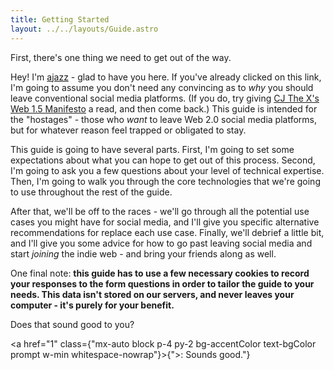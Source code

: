 ```yaml
---
title: Getting Started
layout: ../../layouts/Guide.astro
---
```


First, there's one thing we need to get out of the way.

Hey! I'm [ajazz](https://ajazz.neocities.org) - glad to have you here. If you've already clicked on this link, I'm going to assume you don't need any convincing as to *why* you should leave conventional social media platforms. (If you do, try giving [CJ The X's Web 1.5 Manifesto](https://www.cjthex.com/what-is-to-be-done/) a read, and then come back.) This guide is intended for the "hostages" - those who *want* to leave <Buzzword definition="The era of the web dominated by ad-supported platforms that host user-generated content (e.g. Facebook, Instagram, Twitter).">Web 2.0</Buzzword> social media platforms, but for whatever reason feel trapped or obligated to stay.

This guide is going to have several parts. First, I'm going to set some expectations about what you can hope to get out of this process. Second, I'm going to ask you a few questions about your level of technical expertise. Then, I'm going to walk you through the core technologies that we're going to use throughout the rest of the guide.

After that, we'll be off to the races - we'll go through all the potential use cases you might have for social media, and I'll give you specific alternative recommendations for replace each use case. Finally, we'll debrief a little bit, and I'll give you some advice for how to go past leaving social media and start *joining* the indie web - and bring your friends along as well.

One final note: **this guide has to use a few necessary cookies to record your responses to the form questions in order to tailor the guide to your needs. This data isn't stored on our servers, and never leaves your computer - it's purely for your benefit.**

Does that sound good to you?

<a href="1" class={"mx-auto block p-4 py-2 bg-accentColor text-bgColor prompt w-min whitespace-nowrap"}>{">: Sounds good."} </a>